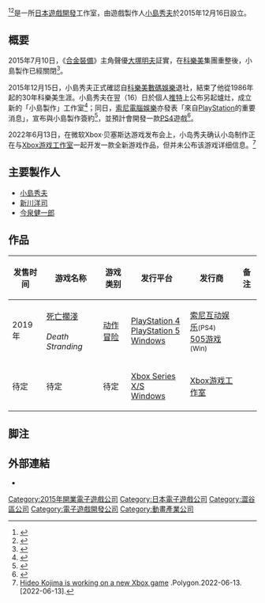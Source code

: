 {{otheruses|subject=小島秀夫與科樂美結束關係後成立之遊戲工作室（コジマプロダクション）|other=其前身，即科樂美旗下之工作室（小島プロダクション）|小島製作}}
{{NoteTA
| G1=Games
| 1=zh-cn:死亡搁浅; zh-tw:死亡之絆;
}}
{{Infobox Company
| company_name= 小島製作株式會社
| company_name_en= KOJIMA PRODUCTIONS Co., Ltd.
| company_logo= [[File:Kojima_Productions_logo.png|150px]]
| native_name= 株式会社コジマプロダクション
| native_name_lang = ja
| company_type=
| company_slogan=從Sapiens到Ludens（{{lang|en|From Sapiens to Ludens}}）
| market_information=
| abbreviated_name=
| foundation=2015年12月16日<ref>{{Cite web|url=https://robins.jipdec.or.jp/robins/reference_ImportDetailAction.do;jsessionid=AB080A28A152B9B9BE804F37EBE6DFDB?robinsKey=04136305304577&number=1|title=黒インポート情報|work=ROBINS|accessdate=2016-06-22}}</ref>
| location={{JPN}} 〒150-0022<br />[[東京都|東京都]][[港區_(東京都)|港區]][[港南_(東京都港區)|港南]]1丁目2番70號
| area_served=
| telephone_no=
| predecessor= [[小島製作|小島製作]]<small>（[[科樂美數碼娛樂|科樂美數碼娛樂]]旗下工作室）</small>
| key_people= [[小島秀夫|小島秀夫]]
| industry= [[電子遊戲|電子遊戲]]
| products=
| services=
| capital=
| revenue=
| operating_income=
| profit=
| total_asset=
| net_asset=
| market_value=
| num_employees=
| P/E ratio=
| earnings per share=
| Net asset value=
| accounting_period=
| parent=
| major_shareholder= 小島秀夫（100%）<ref name="gamebusiness20151219" />
| divisions=
| subsid=
| homepage={{URL|http://www.kojimaproductions.jp/}}
| footnotes=
}}

{{vgname2|小島製作|ja=株式会社コジマプロダクション|en=Kojima Productions Co., Ltd.}}<ref name="新設法人">{{Cite web|url=http://xn--gmqq37c16er06a.com/Corp/Detail?cnum=70a2097deda25d1d78aee6b92fa3884abb675dc1ccefffb38964564d7abe8231|title=株式会社コジマプロダクション（東京都渋谷区）|work=新設法人.com|accessdate=2016-01-06|archive-url=https://web.archive.org/web/20160304100958/http://xn--gmqq37c16er06a.com/Corp/Detail?cnum=70a2097deda25d1d78aee6b92fa3884abb675dc1ccefffb38964564d7abe8231|archive-date=2016-03-04|dead-url=yes}}</ref><ref name="gamebusiness20151219">{{Cite web|url=http://www.gamebusiness.jp/article/2015/12/19/11741.html|title=行くエンタメ年、くるエンタメ年 2015-2016・・・黒川文雄「エンタメ創世記」第48回|work=GameBusiness.jp|author=[[黒川文雄|黒川文雄]]|date=2015-12-19|accessdate=2016-01-06|archive-date=2020-12-01|archive-url=https://web.archive.org/web/20201201185458/https://www.gamebusiness.jp/article/2015/12/19/11741.html|dead-url=no}}</ref>是一所[[日本|日本]][[遊戲開發|遊戲開發]]工作室，由遊戲製作人[[小島秀夫|小島秀夫]]於2015年12月16日設立。

== 概要 ==
2015年7月10日，《[[合金裝備系列|合金裝備]]》主角聲優[[大塚明夫|大塚明夫]]証實，在[[科樂美|科樂美]]集團重整後，小島製作已經關閉<ref>{{cite web | url=http://gematsu.com/2015/07/solid-snake-japanese-voice-actor-kojima-productions-disbanded | title=Solid Snake Japanese voice actor: ‘Kojima Productions has disbanded’ | publisher=Gamematsu.com | work=Sal Romano | date=2015-07-10 | accessdate=2016-01-16 | archive-date=2021-01-26 | archive-url=https://web.archive.org/web/20210126042432/https://www.gematsu.com/2015/07/solid-snake-japanese-voice-actor-kojima-productions-disbanded | dead-url=no }}</ref>。

2015年12月15日，小島秀夫正式確認自[[科樂美數碼娛樂|科樂美數碼娛樂]]退社，結束了他從1986年起的30年科樂美生涯。小島秀夫在翌（16）日於個人[[推特|推特]]上公布另起爐灶，成立新的「小島製作」工作室<ref>{{Cite web|date=2015-12-16|url=https://twitter.com/Kojima_Hideo/status/677014141303783424|title=新スタジオ「コジマプロダクション」ウェブサイト立ち上げ|work=小島秀夫|publisher=Twitter|accessdate=2016-01-16|archive-date=2015-12-20|archive-url=https://web.archive.org/web/20151220234305/https://twitter.com/kojima_hideo/status/677014141303783424|dead-url=no}}</ref>；同日，[[索尼互動娛樂|索尼電腦娛樂]]亦發表「來自[[PlayStation|PlayStation]]的重要消息」，宣布與小島製作簽約<ref>{{Cite web|date=2015-12-16|url=https://www.jp.playstation.com/blog/detail/2087/20151216-release.html?tkgpscom=dc_release_yt_20151216|title=ソニー・コンピュータエンタテインメント、小島秀夫氏が新たに設立するスタジオと契約締結|publisher=[[索尼電腦娛樂|索尼電腦娛樂]]|accessdate=2016-01-16|archive-date=2019-09-25|archive-url=https://web.archive.org/web/20190925050729/https://www.jp.playstation.com/blog/detail/2087/20151216-release.html?tkgpscom=dc_release_yt_20151216|dead-url=no}}</ref>，並預計會開發一款[[PS4|PS4]]遊戲<ref>{{Cite web|date=2015-12-18|url=http://www.gamespark.jp/article/2015/12/18/62620.html|title=コジマプロダクション処女作はPS4発売後にPCでも―SCEが正式確認|publisher=Game*Spark|accessdate=2016-01-16|archive-date=2020-11-11|archive-url=https://web.archive.org/web/20201111215634/https://www.gamespark.jp/article/2015/12/18/62620.html|dead-url=no}}</ref>。

2022年6月13日，在微软Xbox·贝塞斯达游戏发布会上，小岛秀夫确认小岛制作正在与[[Xbox游戏工作室|Xbox游戏工作室]]一起开发一款全新游戏作品，但并未公布该游戏详细信息。<ref>[https://www.polygon.com/23164776/hideo-kojima-productions-xbox-game Hideo Kojima is working on a new Xbox game] {{Wayback|url=https://www.polygon.com/23164776/hideo-kojima-productions-xbox-game |date=20220614204752 }}.Polygon.2022-06-13.[2022-06-13].</ref>

== 主要製作人 ==

* [[小島秀夫|小島秀夫]]
* [[新川洋司|新川洋司]]
* [[今泉健一郎|今泉健一郎]]
==作品==
{| class="wikitable" style="margin-bottom: 10px; width:100%;"

!发售时间
!游戏名称
!游戏类别
!发行平台
!发行商
!备注
|-
| 2019年
| [[死亡擱淺|死亡擱淺]]<br>{{lang|ja|デス・ストランディング}}<br>''Death Stranding''
| [[动作冒险游戏|动作冒险]]
| [[PlayStation_4|PlayStation 4]]<br>[[PlayStation_5|PlayStation 5]]<br>[[Windows|Windows]]
| [[索尼互动娱乐|索尼互动娱乐]]<small>(PS4)</small><br>[[505游戏|505游戏]]<small>(Win)</small>
| 
|-
| 待定
| 待定
| 待定
| [[Xbox_Series_X/S|Xbox Series X/S]]<br>[[Windows|Windows]]
| [[Xbox游戏工作室|Xbox游戏工作室]]
| 
|}

== 脚注 ==
{{Reflist|2}}

== 外部連結 ==
* {{official|www.kojimaproductions.jp/}}

{{DEFAULTSORT:Kojima Productions}}
[[Category:2015年開業電子遊戲公司|Category:2015年開業電子遊戲公司]]
[[Category:日本電子遊戲公司|Category:日本電子遊戲公司]]
[[Category:澀谷區公司|Category:澀谷區公司]]
[[Category:電子遊戲開發公司|Category:電子遊戲開發公司]]
[[Category:動畫產業公司|Category:動畫產業公司]]